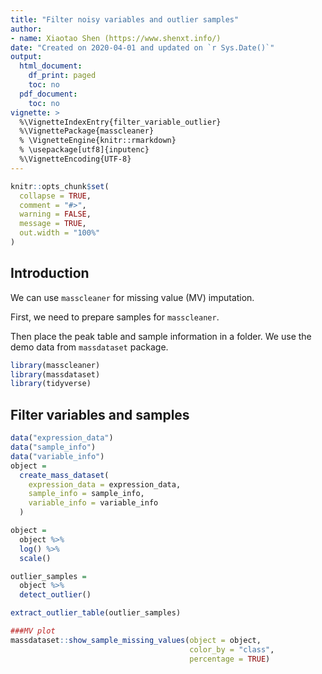 ```yaml
---
title: "Filter noisy variables and outlier samples"
author:
- name: Xiaotao Shen (https://www.shenxt.info/)
date: "Created on 2020-04-01 and updated on `r Sys.Date()`"
output:
  html_document:
    df_print: paged
    toc: no
  pdf_document:
    toc: no
vignette: >
  %\VignetteIndexEntry{filter_variable_outlier}
  %\VignettePackage{masscleaner}
  % \VignetteEngine{knitr::rmarkdown}
  % \usepackage[utf8]{inputenc}
  %\VignetteEncoding{UTF-8}
---
```


```r
knitr::opts_chunk$set(
  collapse = TRUE,
  comment = "#>",
  warning = FALSE,
  message = TRUE,
  out.width = "100%"
)
```

## **Introduction**

We can use `masscleaner` for missing value (MV) imputation.

First, we need to prepare samples for `masscleaner`.

Then place the peak table and sample information in a folder. We use the demo data from `massdataset` package.

```r
library(masscleaner)
library(massdataset)
library(tidyverse)
```

## **Filter variables and samples**

```r
data("expression_data")
data("sample_info")
data("variable_info")
object =
  create_mass_dataset(
    expression_data = expression_data,
    sample_info = sample_info,
    variable_info = variable_info
  )

object =
  object %>%
  log() %>%
  scale()

outlier_samples =
  object %>%
  detect_outlier()

extract_outlier_table(outlier_samples)

###MV plot
massdataset::show_sample_missing_values(object = object,
                                        color_by = "class",
                                        percentage = TRUE)
```
